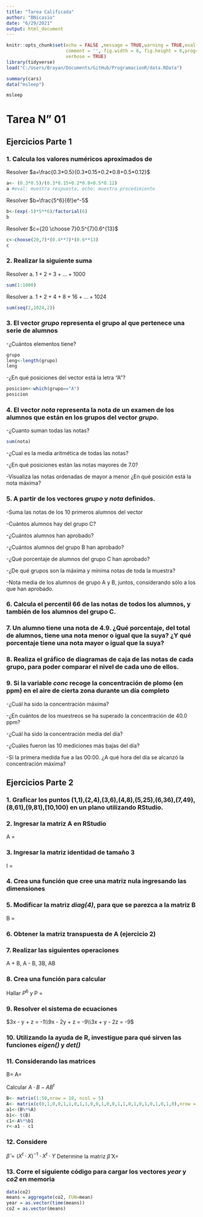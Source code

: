 ```yaml
---
title: "Tarea Calificada"
author: "BNicasio"
date: "6/29/2021"
output: html_document
---
```

```r
knitr::opts_chunk$set(echo = FALSE ,message = TRUE,warning = TRUE,eval = FALSE,
                      comment = '', fig.width = 6, fig.height = 6,progress = TRUE,
                      verbose = TRUE)
library(tidyverse)
load("C:/Users/Brayan/Documents/GitHub/ProgramacionR/data.RData")
```
```r
summary(cars)
data("msleep")
```
```r
msleep
```

# Tarea N" 01
## Ejercicios Parte 1
### 1. Calcula los valores numéricos aproximados de
Resolver $a=\frac{0.3*0.5}{0.3*0.15+0.2*0.8+0.5*0.12}$
```r
a<- (0.3*0.5)/(0.3*0.15+0.2*0.8+0.5*0.12)
a #eval: muestra respuesta, echo: muestra procedimiento
```
Resolver $b=\frac{5^6}{6!}e^-5$
```r
b<-(exp(-5)*5**6)/factorial(6)
b
```
Resolver  $c={20 \choose 7}0.5^{7}0.6^{13}$
```r
c<-choose(20,7)*(0.4**7)*(0.6**13)
c
```
### 2. Realizar la siguiente suma
Resolver a. $1 + 2 + 3 + ... + 1000$
```r
sum(1:1000)
```
Resolver a. $1 + 2 + 4 + 8 + 16 + ... + 1024$
```r
sum(seq(2,1024,2))
```
### 3. El vector *grupo* representa el grupo al que pertenece una serie de alumnos
-¿Cuántos elementos tiene?
```r
grupo
leng<-length(grupo)
leng
```
-¿En qué posiciones del vector está la letra “A”?
```r
posicion<-which(grupo=="A")  
posicion
```
### 4. El vector *nota* representa la nota de un examen de los alumnos que están en los grupos del vector *grupo*.
-¿Cuanto suman todas las notas?
```r
sum(nota) 
```
-¿Cual es la media aritmética de todas las notas?

-¿En qué posiciones están las notas mayores de 7.0?

-Visualiza las notas ordenadas de mayor a menor
¿En qué posición está la nota máxima?

### 5. A partir de los vectores *grupo* y *nota* definidos.
-Suma las notas de los 10 primeros alumnos del vector

-Cuántos alumnos hay del grupo C?

-¿Cuántos alumnos han aprobado?

-¿Cuántos alumnos del grupo B han aprobado?

-¿Qué porcentaje de alumnos del grupo C han aprobado?

-¿De qué grupos son la máxima y mínima notas de toda la muestra?

-Nota media de los alumnos de grupo A y B, juntos, considerando sólo a los que han aprobado.

### 6. Calcula el percentil 66 de las notas de todos los alumnos, y también de los alumnos del grupo C.

### 7. Un alumno tiene una nota de 4.9. ¿Qué porcentaje, del total de alumnos, tiene una nota menor o igual que la suya? ¿Y qué porcentaje tiene una nota mayor o igual que la suya?


### 8. Realiza el gráfico de diagramas de caja de las notas de cada grupo, para poder comparar el nivel de cada uno de ellos.


### 9. Si la variable *conc* recoge la concentración de plomo (en ppm) en el aire de cierta zona durante un día completo
-¿Cuál ha sido la concentración máxima?

-¿En cuántos de los muestreos se ha superado la concentración de 40.0 ppm?

-¿Cuál ha sido la concentración media del día?

-¿Cuáles fueron las 10 mediciones más bajas del día?

-Si la primera medida fue a las 00:00. ¿A qué hora del día se alcanzó la concentración máxima?



## Ejercicios Parte 2

### 1. Graficar los puntos  (1,1),(2,4),(3,6),(4,8),(5,25),(6,36),(7,49),(8,61),(9,81),(10,100) en un plano utilizando RStudio.

### 2. Ingresar la matriz A en RStudio 
A = \begin{pmatrix}1&2&3\\2&4&6\\3&6&9\\4&8&12\end{pmatrix}


### 3. Ingresar la matriz identidad de tamaño 3  
I = \begin{pmatrix} 1 & 0 & 0 \\ 0 & 1 & 0 \\ 0 & 0 & 1 \end{pmatrix}



### 4. Crea una función que cree una matriz nula ingresando las dimensiones


### 5. Modificar la matriz *diag(4)*, para que se parezca a la matriz B
B = \begin{pmatrix} 0 & 0 & 0 & 0 \\ 0 & 2 & 0 & 0 \\ 0 & 0 & 3 & 0 \\ 0 & 0 & 0 & 4 \end{pmatrix}

### 6. Obtener la matriz transpuesta de A (ejercicio 2)


### 7. Realizar las siguientes operaciones
A + B, A - B, 3B, AB

### 8. Crea una función para calcular
Hallar $P^6$ y P = \begin{pmatrix} 1 & 2 & 3 \\ -2 & 4 & -2 \\ 1 & 0 & 1 \end{pmatrix}

### 9. Resolver el sistema de ecuaciones
$3x - y + z = -1\\9x - 2y + z = -9\\3x + y - 2z = -9$


### 10. Utilizando la ayuda de R, investigue para qué sirven las funciones *eigen()* y *det()*


### 11. Considerando las matrices
B= \begin{pmatrix} 
1 & 2 & 3 & 4 & 5 \\
2 & 4 & 6 & 8 & 10 \\
3 & 6 & 9 & 12 & 15 \\
4 & 8 & 12 & 16 & 20 \\
5 & 10 & 15 & 20 & 25 \\
6 & 12 & 18 & 24 & 30 \\
7 & 14 & 21 & 28 & 35 \\
8 & 16 & 24 & 32 & 40 \\
9 & 18 & 27 & 36 & 45 \\
10 & 20 & 30 & 40 & 50
\end{pmatrix}
A= \begin{pmatrix}
  0 & 1 & 0 & 1 & 0 \\
  1 & 0 & 1 & 0 & 1 \\
  0 & 1 & 0 & 1 & 0 \\
  0 & 1 & 0 & 0 & 1 \\
  1 & 0 & 1 & 1 & 0 \\
\end{pmatrix}
Calcular $A \cdot B - A B^t$
```r
B<- matrix(1:50,nrow = 10, ncol = 5)
A<- matrix(c(0,1,0,0,1,1,0,1,1,0,0,1,0,0,1,1,0,1,0,1,0,1,0,1,0),nrow = 5,ncol = 5)
a1<-(B%*%A)
b1<- t(B)
c1<-A%*%b1
r<-a1 - c1
```


### 12. Considere  
$\hat\beta = (X^t \cdot X)^{-1} \cdot X^t \cdot Y$
Determine la matriz $\hat\beta$
X= \begin{pmatrix}1 & 1\\ 1 & -1\\ 1 & 0\\ 1 & 1\\ 1 & 2\\ \end{pmatrix}




### 13. Corre el siguiente código para cargar los vectores *year* y *co2* en memoria
```r
data(co2)
means = aggregate(co2, FUN=mean)
year = as.vector(time(means))
co2 = as.vector(means)
```

